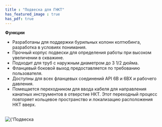 ```yaml
---
title : "Подвеска для ГНКТ"
has_featured_image : true
has_pdf: true
---
```


**Функции**

*  Разработаны для поддержки бурильных колонн колтюбинга, разработка в условиях понимания.
*  Прочный корпус подвески для определения работы при высоком увеличении в скважине.
*  Подходит для труб с наружным диаметром до 3 1/2 дюйма.
*  Фланцевый боковой выход предоставляется по требованию пользователя.
*  Доступны для всех фланцевых соединений API 6B и 6BX и рабочего давления.
*  Помещается переходником для ввода кабеля для направления канатных инструментов в отверстие НКТ. Этот переходный процесс повторяет кольцевое пространство и локализацию расположения НКТ вверх.

<br />
<Image src={image} alt={'Подвеска для ГНКТ'} />